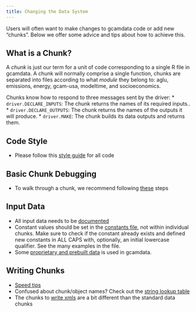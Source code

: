 ```yaml
---
title: Changing the Data System
---
```


Users will often want to make changes to gcamdata code or add new "chunks". Below we offer some advice and tips about how to achieve this.

What is a Chunk?
--------------------
A _chunk_ is just our term for a unit of code corresponding to a single R file in gcamdata. A chunk will normally comprise a single function, chunks are separated into files according to what _module_ they belong to: aglu, emissions, energy, gcam-usa, modeltime, and socioeconomics.

Chunks know how to respond to three messages sent by the driver:
* `driver.DECLARE_INPUTS`: The chunk returns the names of its required inputs..
* `driver.DECLARE_OUTPUTS`: The chunk returns the names of the outputs it will produce. 
* `driver.MAKE`: The chunk builds its data outputs and returns them.

Code Style
--------------------
* Please follow this [style guide](style_guide.html) for all code

Basic Chunk Debugging
--------------------
* To walk through a chunk, we recommend following [these](debugging.html) steps

Input Data
--------------------
* All input data needs to be [documented](input_data_documentation.html)
* Constant values should be set in the [constants file](https://github.com/JGCRI/gcamdata/blob/master/R/constants.R), not within individual chunks. Make sure to check if the constant already exists and defined new constants in ALL CAPS with, optionally, an initial lowercase qualifier. See the many examples in the file.
* Some [proprietary and prebuilt data](prebuilt_data.html) is used in gcamdata.

Writing Chunks
--------------------
* [Speed tips](speed_tips.html)
* Confused about chunk/object names? Check out the [string lookup table](string_lookup_table.html)
* The chunks to [write xmls](xml_conversion.html) are a bit different than the standard data chunks
